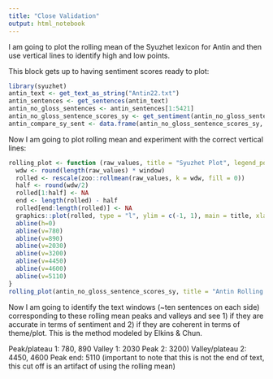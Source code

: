 ```yaml
---
title: "Close Validation"
output: html_notebook
---
```


I am going to plot the rolling mean of the Syuzhet lexicon for Antin and then use vertical lines to identify high and low points.

This block gets up to having sentiment scores ready to plot:

```r
library(syuzhet)
antin_text <- get_text_as_string("Antin22.txt")
antin_sentences <- get_sentences(antin_text)
antin_no_gloss_sentences <- antin_sentences[1:5421]
antin_no_gloss_sentence_scores_sy <- get_sentiment(antin_no_gloss_sentences, method="syuzhet")
antin_compare_sy_sent <- data.frame(antin_no_gloss_sentence_scores_sy, antin_no_gloss_sentences)
```

Now I am going to plot rolling mean and experiment with the correct vertical lines:

```r
rolling_plot <- function (raw_values, title = "Syuzhet Plot", legend_pos = "top", lps=10, window = 0.1){
  wdw <- round(length(raw_values) * window)
  rolled <- rescale(zoo::rollmean(raw_values, k = wdw, fill = 0))
  half <- round(wdw/2)
  rolled[1:half] <- NA
  end <- length(rolled) - half
  rolled[end:length(rolled)] <- NA
  graphics::plot(rolled, type = "l", ylim = c(-1, 1), main = title, xlab = "Full Narrative Time", ylab = "Scaled Sentiment", col="blue", lty = 2)
  abline(h=0)
  abline(v=780)
  abline(v=890)
  abline(v=2030)
  abline(v=3200)
  abline(v=4450)
  abline(v=4600)
  abline(v=5110)
}
rolling_plot(antin_no_gloss_sentence_scores_sy, title = "Antin Rolling Mean")
```

Now I am going to identify the text windows (~ten sentences on each side) corresponding to these rolling mean peaks and valleys and see 1) if they are accurate in terms of sentiment and 2) if they are coherent in terms of theme/plot. This is the method modeled by Elkins & Chun.

Peak/plateau 1: 780, 890
Valley 1: 2030
Peak 2: 3200)
Valley/plateau 2: 4450, 4600
Peak end: 5110 (important to note that this is not the end of text, this cut off is an artifact of using the rolling mean)



